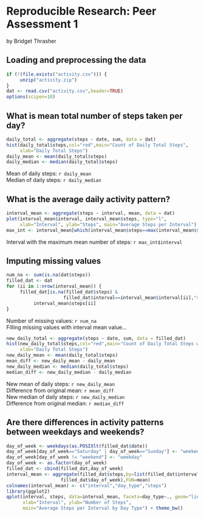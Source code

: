 # Reproducible Research: Peer Assessment 1
by Bridget Thrasher

## Loading and preprocessing the data

```r
if (!(file.exists("activity.csv"))) {
     unzip("activity.zip")
}
dat <- read.csv("activity.csv",header=TRUE)
options(scipen=10)
```

## What is mean total number of steps taken per day?

```r
daily_total <- aggregate(steps ~ date, sum, data = dat)
hist(daily_total$steps,col="red",main="Count of Daily Total Steps",
     xlab="Daily Total Steps")
daily_mean <- mean(daily_total$steps)
daily_median <- median(daily_total$steps)
```
Mean of daily steps: `r daily_mean`  
Median of daily steps: `r daily_median`  

## What is the average daily activity pattern?

```r
interval_mean <- aggregate(steps ~ interval, mean, data = dat)
plot(interval_mean$interval, interval_mean$steps, type="l",
     xlab="Interval", ylab="Steps", main="Average Steps per Interval")
max_int <- interval_mean[which(interval_mean$steps==max(interval_mean$steps)),]
```
Interval with the maximum mean number of steps: `r max_int$interval`  

## Imputing missing values

```r
num_na <- sum(is.na(dat$steps))
filled_dat <- dat
for (ii in 1:nrow(interval_mean)) {
     filled_dat[is.na(filled_dat$steps) & 
                     filled_dat$interval==interval_mean$interval[ii],"steps"] <- 
          interval_mean$steps[ii]
}
```
Number of missing values: `r num_na`  
Filling missing values with interval mean value...  

```r
new_daily_total <- aggregate(steps ~ date, sum, data = filled_dat)
hist(new_daily_total$steps,col="red",main="Count of Daily Total Steps with Filled NAs",
     xlab="Daily Total Steps")
new_daily_mean <- mean(daily_total$steps)
mean_diff <- new_daily_mean - daily_mean
new_daily_median <- median(daily_total$steps)
median_diff <- new_daily_median - daily_median
```
New mean of daily steps: `r new_daily_mean`  
Difference from original mean: `r mean_diff`  
New median of daily steps: `r new_daily_median`  
Difference from original median: `r median_diff`  

## Are there differences in activity patterns between weekdays and weekends?

```r
day_of_week <- weekdays(as.POSIXlt(filled_dat$date))
day_of_week[day_of_week=="Saturday" | day_of_week=="Sunday"] <- "weekend"
day_of_week[day_of_week != "weekend"] <- "weekday"
day_of_week <- as.factor(day_of_week)
filled_dat <- cbind(filled_dat,day_of_week)
interval_mean <- aggregate(filled_dat$steps,by=list(filled_dat$interval,
                    filled_dat$day_of_week),FUN=mean)
colnames(interval_mean) <- c("interval","day_type","steps")
library(ggplot2)
qplot(interval, steps, data=interval_mean, facets=day_type~., geom="line",
      xlab="Interval", ylab="Number of Steps",
      main="Average Steps per Interval by Day Type") + theme_bw()
```


